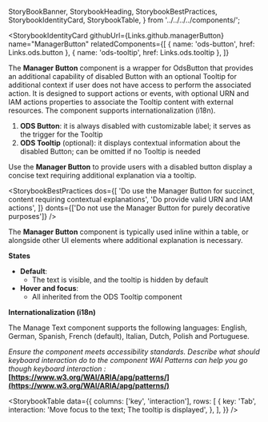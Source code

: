   StoryBookBanner,
  StorybookHeading,
  StorybookBestPractices,
  StorybookIdentityCard,
  StorybookTable,
} from '../../../../components/';

<Meta title="Core/manager-react-components/Components/Manager Button/Documentation" />

<StoryBookBanner of={meta} />

<Canvas layout="centered" of={Default} sourceState="none" />

<StorybookHeading label="Overview" level={2} />

<StorybookIdentityCard
  githubUrl={Links.github.managerButton}
  name="ManagerButton"
  relatedComponents={[
    { name: 'ods-button', href: Links.ods.button },
    { name: 'ods-tooltip', href: Links.ods.tooltip },
  ]}
>
  The **Manager Button** component is a wrapper for OdsButton that provides an additional capability of disabled Button with an optional
  Tooltip for additional context if user does not have access to perform the associated action. It is designed to support actions or events,
  with optional URN and IAM actions properties to associate the Tooltip content
  with external resources. The component supports internationalization (i18n).
</StorybookIdentityCard>

<StorybookHeading label="Anatomy" level={2} />

1. **ODS Button**: it is always disabled with customizable label; it serves as the trigger for the Tooltip
2. **ODS Tooltip** (optional): it displays contextual information about the disabled Button; can be omitted if no Tooltip is needed

<StorybookHeading label="Usage" level={2} />

Use the **Manager Button** to provide users with a disabled button display a concise text requiring additional explanation via a tooltip.

<StorybookHeading label="Dos & Don'ts" level={2} />

<StorybookBestPractices
  dos={[
    'Do use the Manager Button for succinct, content requiring contextual explanations',
    'Do provide valid URN and IAM actions',
  ]}
  donts={['Do not use the Manager Button for purely decorative purposes']}
/>

<StorybookHeading label="Placement" level={2} />

The **Manager Button** component is typically used inline within a table, or alongside other UI elements where additional explanation is necessary.

<StorybookHeading label="Behavior" level={2} />

**States**

- **Default**:
  - The text is visible, and the tooltip is hidden by default
- **Hover and focus**:
  - All inherited from the ODS Tooltip component

<StorybookHeading label="Variation" level={2} />

**Internationalization (i18n)**

The Manage Text component supports the following languages: English, German, Spanish, French (default), Italian, Dutch, Polish and Portuguese.

<StorybookHeading label="Accessiblity" level={2} />

_Ensure the component meets accessibility standards.
Describe what should keyboard interaction do to the component
WAI Patterns can help you go though keyboard interaction :_ **[https://www.w3.org/WAI/ARIA/apg/patterns/](https://www.w3.org/WAI/ARIA/apg/patterns/)**

<StorybookTable
  data={{
    columns: ['key', 'interaction'],
    rows: [
      {
        key: 'Tab',
        interaction: 'Move focus to the text; The tooltip is displayed',
      },
    ],
  }}
/>
